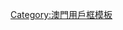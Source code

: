 {{clearright}}{{Userbox
  |id=青年動力
  |id-c=#F76521
  |id-fc=#FFFFFF
  |info=這個用戶支持'''[[澳門青年動力]]'''。
  |info-c=white
  |info-s=9
  |border-c=#F76521
}}<includeonly>[[Category:支持澳門青年動力的維基人|{{PAGENAME}}]]</includeonly><noinclude>
[[Category:澳門用戶框模板]]
</noinclude>